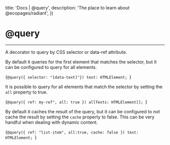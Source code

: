 

  title: 'Docs | @query',
  description: 'The place to learn about @ecopages/radiant',
})

# @query
---

A decorator to query by CSS selector or data-ref attribute.

By default it queries for the first element that matches the selector, but it can be configured to query for all elements.

<CodeBlock lang='typescript'>{`@query({ selector: "[data-text]"}) text: HTMLElement; `}</CodeBlock>

It is possible to query for all elements that match the selector by setting the `all` property to true.

<CodeBlock lang='typescript'>{`@query({ ref: my-ref", all: true }) allTexts: HTMLElement[]; `}</CodeBlock>

By default it caches the result of the query, but it can be configured to not cache the result by setting the `cache` property to false.
This can be very handful when dealing with dynamic content.

<CodeBlock lang='typescript'>{`@query({ ref: "list-item", all:true, cache: false }) text: HTMLElement; `}</CodeBlock>
